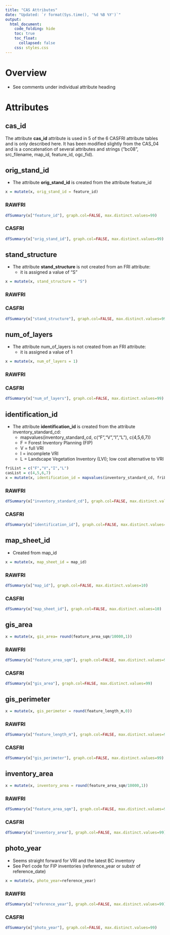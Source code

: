```yaml
---  
title: "CAS Attributes"
date: "Updated: `r format(Sys.time(), '%d %B %Y')`"
output:  
  html_document:  
    code_folding: hide
    toc: true
    toc_float:
      collapsed: false
    css: styles.css
---  
```


# Overview

  * See comments under individual attribute heading

# Attributes

## cas_id

The attribute **cas_id** attribute is used in 5 of the 6 CASFRI attribute tables and is only described here. It has been modified slightly from the CAS_04 and is a concatenation of several attributes and strings ("bc08", src_filename, map_id, feature_id, ogc_fid).

## orig_stand_id {.tabset}

  - The attribute **orig_stand_id** is created from the attribute feature_id

```r
x = mutate(x, orig_stand_id = feature_id)
```

### RAWFRI

```r
dfSummary(x["feature_id"], graph.col=FALSE, max.distinct.values=99)
```

### CASFRI

```r
dfSummary(x["orig_stand_id"], graph.col=FALSE, max.distinct.values=99)
```

## stand_structure {.tabset}

  * The attribute **stand_structure** is not created from an FRI attribute:
    - it is assigned a value of "S"

```r
x = mutate(x, stand_structure = "S")
```

### RAWFRI


### CASFRI

```r
dfSummary(x["stand_structure"], graph.col=FALSE, max.distinct.values=99)
```

## num_of_layers {.tabset}

  * The attribute num_of_layers is not created from an FRI attribute:
    - it is assigned a value of 1

```r
x = mutate(x, num_of_layers = 1)
```

### RAWFRI


### CASFRI

```r
dfSummary(x["num_of_layers"], graph.col=FALSE, max.distinct.values=99)
```

## identification_id {.tabset}

  * The attribute **identification_id** is created from the attribute inventory_standard_cd:
    - mapvalues(inventory_standard_cd, c("F","V","I","L"), c(4,5,6,7))
    - F = Forest Inventory Planning (FIP)
    - V = full VRI
    - I = incomplete VRI
    - L = Landscape Vegetation Inventory (LVI); low cost alternative to VRI

```r
friList = c("F","V","I","L")
casList = c(4,5,6,7)
x = mutate(x, identification_id = mapvalues(inventory_standard_cd, friList, casList))
```

### RAWFRI

```r
dfSummary(x["inventory_standard_cd"], graph.col=FALSE, max.distinct.values=99)
```

### CASFRI

```r
dfSummary(x["identification_id"], graph.col=FALSE, max.distinct.values=99)
```

## map_sheet_id {.tabset}

  * Created from map_id

```r
x = mutate(x, map_sheet_id = map_id)
```

### RAWFRI

```r
dfSummary(x["map_id"], graph.col=FALSE, max.distinct.values=10)
```

### CASFRI

```r
dfSummary(x["map_sheet_id"], graph.col=FALSE, max.distinct.values=10)
```

## gis_area {.tabset}

```r
x = mutate(x, gis_area= round(feature_area_sqm/10000,1))
```

### RAWFRI

```r
dfSummary(x["feature_area_sqm"], graph.col=FALSE, max.distinct.values=99)
```

### CASFRI

```r
dfSummary(x["gis_area"], graph.col=FALSE, max.distinct.values=99)
```

## gis_perimeter {.tabset}

```r
x = mutate(x, gis_perimeter = round(feature_length_m,0))
```

### RAWFRI

```r
dfSummary(x["feature_length_m"], graph.col=FALSE, max.distinct.values=99)
```

### CASFRI

```r
dfSummary(x["gis_perimeter"], graph.col=FALSE, max.distinct.values=99)
```

## inventory_area {.tabset}

```r
x = mutate(x, inventory_area = round(feature_area_sqm/10000,1))
```

### RAWFRI

```r
dfSummary(x["feature_area_sqm"], graph.col=FALSE, max.distinct.values=99)
```

### CASFRI

```r
dfSummary(x["inventory_area"], graph.col=FALSE, max.distinct.values=99)
```

## photo_year {.tabset}

  * Seems straight forward for VRI and the latest BC inventory
  * See Perl code for FIP inventories (reference_year or substr of reference_date)

```r
x = mutate(x, photo_year=reference_year)
```

### RAWFRI

```r
dfSummary(x["reference_year"], graph.col=FALSE, max.distinct.values=99)
```

### CASFRI

```r
dfSummary(x["photo_year"], graph.col=FALSE, max.distinct.values=99)
```
